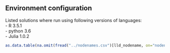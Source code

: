 
## Environment configuration

Listed solutions where run using following versions of languages:  
- R 3.5.1  
- python 3.6  
- Julia 1.0.2  

```r
as.data.table(na.omit(fread("../nodenames.csv")[lld_nodename, on="nodename", t(.SD)]), keep.rownames=TRUE)[rn!="nodename", .(Component=rn, Value=V1)][, kk(.SD)]
```
